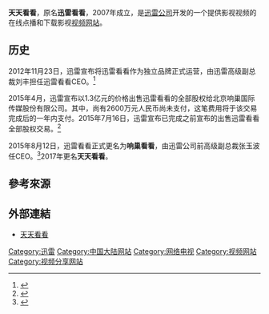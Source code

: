 {{Infobox website
| name                   = 天天看看
| logo                   = Kankan.png
| owner                  = [[北京响巢国际传媒股份有限公司|北京响巢国际传媒股份有限公司]]
| commercial             = 是
| language               = [[简体中文|简体中文]]
| url = http://www.kankan.com/
}}

'''天天看看'''，原名'''迅雷看看'''，2007年成立，是[[迅雷公司|迅雷公司]]开发的一个提供影视视频的在线点播和下载影视[[视频网站|视频网站]]。

==历史==
2012年11月23日，迅雷宣布将迅雷看看作为独立品牌正式运营，由迅雷高级副总裁刘丰担任迅雷看看CEO。<ref>{{Cite web |url=http://net.chinabyte.com/490/12475490.shtml |title=迅雷看看品牌独立 斥资5亿启动电影营销 |access-date=2015-08-12 |archive-url=https://web.archive.org/web/20160305061138/http://net.chinabyte.com/490/12475490.shtml |archive-date=2016-03-05 |dead-url=yes }}</ref>

2015年4月，迅雷宣布以1.3亿元的价格出售迅雷看看的全部股权给北京响巢国际传媒股份有限公司。其中，尚有2600万元人民币尚未支付，这笔费用将于该交易完成后的一年内支付。2015年7月16日，迅雷宣布已完成之前宣布的出售迅雷看看全部股权交易。<ref>{{Cite web |url=http://www.techweb.com.cn/internet/2015-07-16/2175983.shtml |title=迅雷宣布出售迅雷看看股权交易完成 终于甩掉包袱？ |access-date=2015-08-12 |archive-date=2019-08-13 |archive-url=https://web.archive.org/web/20190813151527/http://www.techweb.com.cn/internet/2015-07-16/2175983.shtml |dead-url=no }}</ref>

2015年8月12日，迅雷看看正式更名为'''响巢看看'''，由迅雷公司前高级副总裁张玉波任CEO。<ref>{{Cite web |url=http://tech.163.com/15/0812/15/B0R1NBOS00094OE0.html |title=迅雷看看宣布更名响巢看看 |access-date=2015-08-12 |archive-url=https://web.archive.org/web/20160305023843/http://tech.163.com/15/0812/15/B0R1NBOS00094OE0.html |archive-date=2016-03-05 |dead-url=yes }}</ref>2017年更名'''天天看看'''。

== 參考來源 ==
{{reflist}}

==外部連結==
* [http://www.kankan.com 天天看看] {{Wayback|url=http://www.kankan.com/ |date=20201201030815 }}

{{迅雷公司}}
{{中国主要视频网}}
{{视频数字发行平台}}
[[Category:迅雷|Category:迅雷]]
[[Category:中国大陆网站|Category:中国大陆网站]]
[[Category:网络电视|Category:网络电视]]
[[Category:视频网站|Category:视频网站]]
[[Category:视频分享网站|Category:视频分享网站]]